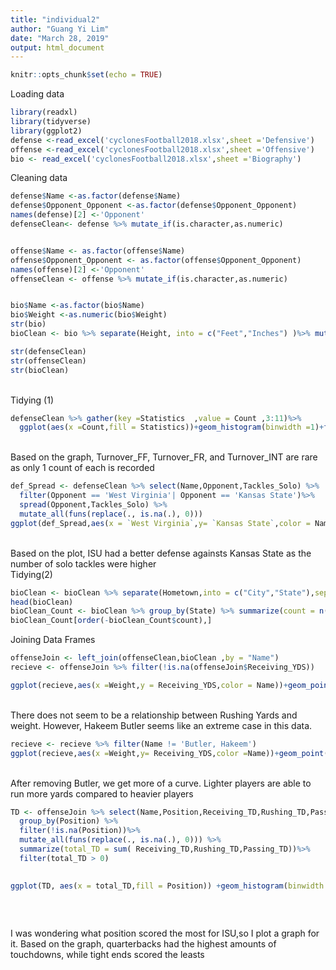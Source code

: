 ```yaml
---
title: "individual2"
author: "Guang Yi Lim"
date: "March 28, 2019"
output: html_document
---
```


```r
knitr::opts_chunk$set(echo = TRUE)
```
Loading data
```r
library(readxl)
library(tidyverse)
library(ggplot2)
defense <-read_excel('cyclonesFootball2018.xlsx',sheet ='Defensive')
offense <-read_excel('cyclonesFootball2018.xlsx',sheet ='Offensive')
bio <- read_excel('cyclonesFootball2018.xlsx',sheet ='Biography')

```
Cleaning data
```r
defense$Name <-as.factor(defense$Name)
defense$Opponent_Opponent <-as.factor(defense$Opponent_Opponent)
names(defense)[2] <-'Opponent'
defenseClean<- defense %>% mutate_if(is.character,as.numeric)


offense$Name <- as.factor(offense$Name)
offense$Opponent_Opponent <- as.factor(offense$Opponent_Opponent)
names(offense)[2] <-'Opponent'
offenseClean <- offense %>% mutate_if(is.character,as.numeric)


bio$Name <-as.factor(bio$Name)
bio$Weight <-as.numeric(bio$Weight)
str(bio)
bioClean <- bio %>% separate(Height, into = c("Feet","Inches") )%>% mutate_at(c("Feet","Inches"),as.numeric)

str(defenseClean)
str(offenseClean)
str(bioClean)

```
<br/>Tidying (1)
```r
defenseClean %>% gather(key =Statistics  ,value = Count ,3:11)%>%
  ggplot(aes(x =Count,fill = Statistics))+geom_histogram(binwidth =1)+facet_wrap(~Statistics,scales = "free")

```
<br/>Based on the graph, Turnover_FF, Turnover_FR, and Turnover_INT are rare as only 1 count of each is recorded
```r
def_Spread <- defenseClean %>% select(Name,Opponent,Tackles_Solo) %>%
  filter(Opponent == 'West Virginia'| Opponent == 'Kansas State')%>%
  spread(Opponent,Tackles_Solo) %>%
  mutate_all(funs(replace(., is.na(.), 0))) 
ggplot(def_Spread,aes(x = `West Virginia`,y= `Kansas State`,color = Name,size =5))+geom_point()+xlab("West Virginia")+ylab("Kansas State")+ggtitle("Defense Against Kansas State and West Virginia")

```
<br/>Based on the plot, ISU had a better defense againsts Kansas State as the number of solo tackles were higher
<br/>Tidying(2)
```r
bioClean <- bioClean %>% separate(Hometown,into = c("City","State"),sep =', ')
head(bioClean)
bioClean_Count <- bioClean %>% group_by(State) %>% summarize(count = n())
bioClean_Count[order(-bioClean_Count$count),]
```

Joining Data Frames
```r
offenseJoin <- left_join(offenseClean,bioClean ,by = "Name")
recieve <- offenseJoin %>% filter(!is.na(offenseJoin$Receiving_YDS))

ggplot(recieve,aes(x =Weight,y = Receiving_YDS,color = Name))+geom_point()
```
<br/> There does not seem to be a relationship between Rushing Yards and weight. However, Hakeem Butler seems like an extreme case in this data.
```r
recieve <- recieve %>% filter(Name != 'Butler, Hakeem')
ggplot(recieve,aes(x =Weight,y= Receiving_YDS,color =Name))+geom_point()
```
<br/> After removing Butler, we get more of a curve. Lighter players are able to run more yards compared to heavier players
```r
TD <- offenseJoin %>% select(Name,Position,Receiving_TD,Rushing_TD,Passing_TD) %>% 
  group_by(Position) %>%
  filter(!is.na(Position))%>%
  mutate_all(funs(replace(., is.na(.), 0))) %>%
  summarize(total_TD = sum( Receiving_TD,Rushing_TD,Passing_TD))%>%
  filter(total_TD > 0)
  

ggplot(TD, aes(x = total_TD,fill = Position)) +geom_histogram(binwidth = 2)+coord_flip() +ylab("total touch downs") +xlab("Count") +ggtitle("Which position scored the most for ISU")

    
```
<br/>I was wondering what position scored the most for ISU,so I plot a graph for it. Based on the graph, quarterbacks had the highest amounts of touchdowns, while tight ends scored the leasts



